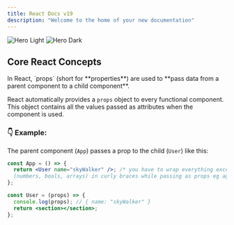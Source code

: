 ```yaml
---
title: React Docs v19
description: "Welcome to the home of your new documentation"
---
```


<img
  className="block dark:hidden"
  src="/images/hero-light.png"
  alt="Hero Light"
/>
<img
  className="hidden dark:block"
  src="/images/hero-dark.png"
  alt="Hero Dark"
/>


## Core React Concepts

<AccordionGroup>

<Accordion title="1. Understanding Props in React">
  In React, `props` (short for **properties**) are used to **pass data from a parent component to a child component**.

  React automatically provides a `props` object to every functional component. This object contains all the values passed as attributes when the component is used.

  ### 👇 Example:
  The parent component (`App`) passes a prop to the child (`User`) like this:

  ```jsx
  const App = () => {
    return <User name="skyWalker" />; /* you have to wrap everything except strings 
    (numbers, bools, arrays) in curly braces while passing as props eg age={18} */
  };

  const User = (props) => {
    console.log(props); // { name: "skyWalker" }
    return <section></section>;
  };
```

  </Accordion>
</AccordionGroup>

